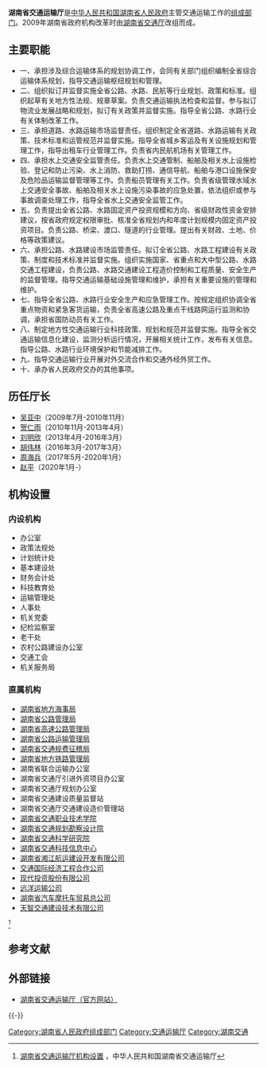 {{Infobox PRCG
|机构名称=湖南省交通运输厅
|标志1=Red star.svg
|标志1说明=[[s:国务院关于国家行政机关和企业事业单位社会团体印章管理的规定|1999年规定]]：[[印章|印章]][[直径|直径]]4.2厘米，中央刊[[五角星|五角星]]，由[[湖南省人民政府|湖南省人民政府]]制发。
|职位1=厅长
|人员1=[[赵平_(1964年)|赵　平]]
|职位2=副厅长
|人员2=蒋　锋{{wrap}}杨　广{{wrap}}周自荣{{wrap}}罗　恒
|人数2=4
|职位3=纪检监察组组长
|人员3=路卫华
|职位4=总经济师
|人员4=陈石祥
|成立时间=
|上级机构=[[湖南省人民政府|湖南省人民政府]]
|机构类型=[[湖南省人民政府组成部门|湖南省人民政府组成部门]]
|行政级别=正地厅级
|前身=
|地址1=[[湖南省|湖南省]][[长沙市|长沙市]][[天心区|天心区]]湘府西路199号
|网站=湖南省交通运输厅
|网址=https://jtt.hunan.gov.cn/
}}
{{中华人民共和国交通|collapsed=1}}
'''湖南省交通运输厅'''是[[中华人民共和国|中华人民共和国]][[湖南省人民政府|湖南省人民政府]]主管交通运输工作的[[湖南省人民政府组成部门|组成部门]]。2009年湖南省政府机构改革时由[[湖南省交通厅|湖南省交通厅]]改组而成。

==主要职能==
*一、承担涉及综合运输体系的规划协调工作，会同有关部门组织编制全省综合运输体系规划，指导交通运输枢纽规划和管理。 
*二、组织拟订并监督实施全省公路、水路、民航等行业规划、政策和标准。组织起草有关地方性法规、规章草案。负责交通运输执法检查和监督。参与拟订物流业发展战略和规划，拟订有关政策并监督实施。指导全省公路、水路行业有关体制改革工作。 
*三、承担道路、水路运输市场监督责任。组织制定全省道路、水路运输有关政策、技术标准和运管规范并监督实施。指导全省城乡客运及有关设施规划和管理工作，指导出租车行业管理工作。负责省内民航机场有关管理工作。 
*四、承担水上交通安全监管责任。负责水上交通管制、船舶及相关水上设施检验、登记和防止污染、水上消防、救助打捞、通信导航、船舶与港口设施保安及危险品运输监督管理等工作。负责船员管理有关工作。负责省级管理水域水上交通安全事故、船舶及相关水上设施污染事故的应急处置，依法组织或参与事故调查处理工作，指导全省水上交通安全监管工作。
*五、负责提出全省公路、水路固定资产投资规模和方向、省级财政性资金安排建议，按省政府规定权限审批、核准全省规划内和年度计划规模内固定资产投资项目。负责公路、桥梁、渡口、隧道的行业管理。提出有关财政、土地、价格等政策建议。 
*六、承担公路、水路建设市场监管责任。拟订全省公路、水路工程建设有关政策、制度和技术标准并监督实施。组织实施国家、省重点和大中型公路、水路交通工程建设，负责公路、水路交通建设工程造价控制和工程质量、安全生产的监督管理。指导交通运输基础设施管理和维护，承担有关重要设施的管理和维护。 
*七、指导全省公路、水路行业安全生产和应急管理工作。按规定组织协调全省重点物资和紧急客货运输，负责全省高速公路及重点干线路网运行监测和协调，承担省国防动员有关工作。
*八、制定地方性交通运输行业科技政策、规划和规范并监督实施。指导全省交通运输信息化建设，监测分析运行情况，开展相关统计工作，发布有关信息。指导公路、水路行业环境保护和节能减排工作。 
*九、指导交通运输行业开展对外交流合作和交通外经外贸工作。 
*十、承办省人民政府交办的其他事项。

==历任厅长==
*[[吴亚中|吴亚中]]（2009年7月-2010年11月）
*[[贺仁雨|贺仁雨]]（2010年11月-2013年4月）
*[[刘明欣|刘明欣]]（2013年4月-2016年3月）
*[[胡伟林|胡伟林]]（2016年3月-2017年3月）
*[[周海兵|周海兵]]（2017年5月-2020年1月）
*[[赵平_(1964年)|赵平]]（2020年1月-）

==机构设置==
===内设机构===
*办公室
*政策法规处
*计划统计处 
*基本建设处
*财务会计处
*科技教育处 
*运输管理处
*人事处
*机关党委 
*纪检监察室
*老干处
*农村公路建设办公室 
*交通工会
*机关服务局
===直属机构===
*[[湖南省地方海事局|湖南省地方海事局]] 
*[[湖南省公路管理局|湖南省公路管理局]]
*[[湖南省高速公路管理局|湖南省高速公路管理局]]
*[[湖南省公路运输管理局|湖南省公路运输管理局]]
*[[湖南省交通规费征稽局|湖南省交通规费征稽局]]
*[[湖南省地方铁路管理局|湖南省地方铁路管理局]] 
*湖南省联合运输办公室
*湖南省交通厅引进外资项目办公室
*湖南省交通厅规划办公室 
*湖南省交通建设质量监督站
*湖南省交通厅交通建设造价管理站
*[[湖南省交通职业技术学院|湖南省交通职业技术学院]] 
*[[湖南省交通规划勘察设计院|湖南省交通规划勘察设计院]]
*[[湖南省交通科学研究院|湖南省交通科学研究院]]
*[[湖南省交通科技信息中心|湖南省交通科技信息中心]] 
*[[湖南省湘江航运建设开发有限公司|湖南省湘江航运建设开发有限公司]]
*[[交通国际经济工程合作公司|交通国际经济工程合作公司]]
*[[现代投资股份有限公司|现代投资股份有限公司]] 
*[[远洋运输公司|远洋运输公司]]
*[[湖南省汽车摩托车贸易总公司|湖南省汽车摩托车贸易总公司]]
*[[天智交通建设技术有限公司|天智交通建设技术有限公司]] 
<ref>[http://222.240.131.234:8080/pub/root285/auto1953/auto2044/ 湖南省交通运输厅机构设置] {{webarchive|url=https://web.archive.org/web/20110407002521/http://222.240.131.234:8080/pub/root285/auto1953/auto2044/ |date=2011-04-07 }}，中华人民共和国湖南省交通运输厅</ref>

==参考文献==
{{Reflist}}

==外部链接==
*[https://jtt.hunan.gov.cn/ 湖南省交通运输厅（官方网站）] {{Wayback|url=http://www.hnjt.gov.cn/ |date=20100824034542 }}

{{-}}
{{湖南省人民政府}}

[[Category:湖南省人民政府组成部门|Category:湖南省人民政府组成部门]]
[[Category:交通运输厅|Category:交通运输厅]]
[[Category:湖南交通|Category:湖南交通]]